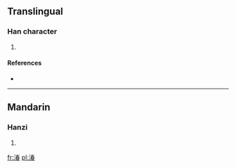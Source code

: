 ==Translingual==

===Han character===
{{Han char|rn=85|rad=水|as=09|sn=12|four=3516<sub>3</sub>|canj=水手大日 (EQKA)}}

# {{defn|Han|sort=水09}}

====References====
* {{Han ref|kx=0639.050|dkj=17899|hdz=31666.100|uh=6E77|ud=28279|bh=DA50|bd=55888}}

----

==Mandarin==

===Hanzi===
{{cmn-hanzi|pin=[[chuí]] ([[chui2]])|wg=ch'ui<sup>2</sup>}}

# {{defn|lang=cmn|sort=水09}}

[[fr:湷]]
[[pl:湷]]